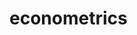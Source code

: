 # econometrics


<ul className="grid grid-cols-1 md:grid-cols-2 lg:grid-cols-3 xl:grid-cols-4 gap-4 -ml-6">
<ReferenceCard
    title="Autocorrelation"
    description="Perform Durbin-Watson test for autocorrelation"
    url="/platform/reference/econometrics/autocorrelation"
    chevron={false}
/>
<ReferenceCard
    title="Causality"
    description="Perform Granger causality test to determine if X 'causes' y"
    url="/platform/reference/econometrics/causality"
    chevron={false}
/>
<ReferenceCard
    title="Cointegration"
    description="Show co-integration between two timeseries using the two step Engle-Granger test"
    url="/platform/reference/econometrics/cointegration"
    chevron={false}
/>
<ReferenceCard
    title="Correlation Matrix"
    description="Get the correlation matrix of an input dataset"
    url="/platform/reference/econometrics/correlation_matrix"
    chevron={false}
/>
<ReferenceCard
    title="Ols Regression"
    description="Perform OLS regression"
    url="/platform/reference/econometrics/ols_regression"
    chevron={false}
/>
<ReferenceCard
    title="Ols Regression Summary"
    description="Perform OLS regression"
    url="/platform/reference/econometrics/ols_regression_summary"
    chevron={false}
/>
<ReferenceCard
    title="Panel Between"
    description="Perform a Between estimator regression on panel data"
    url="/platform/reference/econometrics/panel_between"
    chevron={false}
/>
<ReferenceCard
    title="Panel First Difference"
    description="Perform a first-difference estimate for panel data"
    url="/platform/reference/econometrics/panel_first_difference"
    chevron={false}
/>
<ReferenceCard
    title="Panel Fixed"
    description="One- and two-way fixed effects estimator for panel data"
    url="/platform/reference/econometrics/panel_fixed"
    chevron={false}
/>
<ReferenceCard
    title="Panel Fmac"
    description="Fama-MacBeth estimator for panel data"
    url="/platform/reference/econometrics/panel_fmac"
    chevron={false}
/>
<ReferenceCard
    title="Panel Pooled"
    description="Perform a Pooled coefficient estimator regression on panel data"
    url="/platform/reference/econometrics/panel_pooled"
    chevron={false}
/>
<ReferenceCard
    title="Panel Random Effects"
    description="Perform One-way Random Effects model for panel data"
    url="/platform/reference/econometrics/panel_random_effects"
    chevron={false}
/>
<ReferenceCard
    title="Residual Autocorrelation"
    description="Perform Breusch-Godfrey Lagrange Multiplier tests for residual autocorrelation"
    url="/platform/reference/econometrics/residual_autocorrelation"
    chevron={false}
/>
<ReferenceCard
    title="Unit Root"
    description="Perform Augmented Dickey-Fuller unit root test"
    url="/platform/reference/econometrics/unit_root"
    chevron={false}
/>
</ul>
